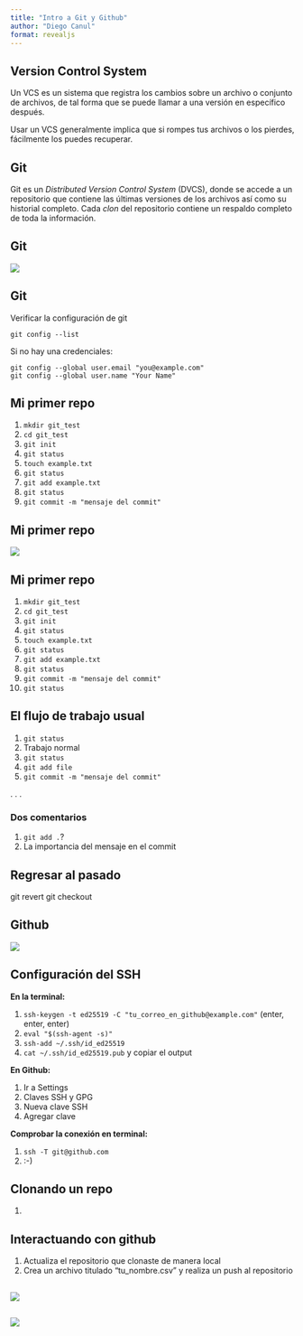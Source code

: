 ```yaml
---
title: "Intro a Git y Github"
author: "Diego Canul"
format: revealjs
---
```

## Version Control System 
Un VCS es un sistema que registra los cambios sobre un archivo o conjunto de archivos, de tal forma que se puede llamar a una versión en específico después.

Usar un VCS generalmente implica que si rompes tus archivos o los pierdes, fácilmente los puedes recuperar.

## Git
Git es un _Distributed Version Control System_ (DVCS), donde se accede a un repositorio que contiene las últimas versiones de los archivos así como su historial completo. Cada _clon_ del repositorio contiene un respaldo completo de toda la información.

## Git
![](./img/scenario1.png){fig-align="center"}

## Git
Verificar la configuración de git
```
git config --list
```
Si no hay una credenciales:
```
git config --global user.email "you@example.com"
git config --global user.name "Your Name"
```
## Mi primer repo {.smaller}
1. ``` mkdir git_test ```
1. ``` cd git_test ```
1. ``` git init ```
1. ``` git status ```
1. ``` touch example.txt ```
1. ``` git status ```
1. ``` git add example.txt ```
1. ``` git status ```
1. ``` git commit -m "mensaje del commit" ```

## Mi primer repo
![](./img/error_commit.png){fig-align="center"}

## Mi primer repo {.smaller}
1. ``` mkdir git_test ```
1. ``` cd git_test ```
1. ``` git init ```
1. ``` git status ```
1. ``` touch example.txt ```
1. ``` git status ```
1. ``` git add example.txt ```
1. ``` git status ```
1. ``` git commit -m "mensaje del commit" ```
1. ``` git status ```

## El flujo de trabajo usual
:::{.incremental}
1. ``` git status ```
1. Trabajo normal
1. ``` git status ```
1. ``` git add file ```
1. ```git commit -m "mensaje del commit" ```
:::

. . .

### Dos comentarios
1. ``` git add .```?
1. La importancia del mensaje en el commit

## Regresar al pasado
git revert git checkout

## Github
![](./img/scenario2.png){fig-align="center"}

## Configuración del SSH {.scrollable}
**En la terminal:**

1. ``` ssh-keygen -t ed25519 -C "tu_correo_en_github@example.com" ``` (enter, enter, enter)
1. ``` eval "$(ssh-agent -s)" ```
1. ``` ssh-add ~/.ssh/id_ed25519 ```
1. ``` cat ~/.ssh/id_ed25519.pub ``` y copiar el output

**En Github:**

1. Ir a Settings
1. Claves SSH y GPG
1. Nueva clave SSH
1. Agregar clave

**Comprobar la conexión en terminal:**

1. ``` ssh -T git@github.com ```
1. :-)

## Clonando un repo
1. 

## Interactuando con github
1. Actualiza el repositorio que clonaste de manera local
1. Crea un archivo titulado "tu_nombre.csv" y realiza un push al repositorio

## 
![](./img/scenario3.png)

##
![](./img/scenario5.png)
